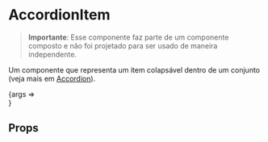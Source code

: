 
<Meta title="Atoms/AccordionItem" component={AccordionItem} />

# AccordionItem

<style>{`
  .content-container {
    display: grid;
    grid: 100% / 1fr 1fr;
    margin-top: 16px;
    grid-gap: 36px;
  }
`}</style>

> **Importante**: Esse componente faz parte de um componente composto e não foi projetado para ser usado de maneira
> independente.

Um componente que representa um item colapsável dentro de um conjunto (veja mais em [Accordion](link)).

<Canvas>
    <Story name="AccordionItem" args={{ isOpen: true, label: "Cartões de Crédito/Débito" }}>
        {args =>
            <AccordionItem {...args}>
                <div className="content-container">
                    <PaymentMethodItem
                        paymentMethod="Cartão de crédito"
                        paymentMethodDescription="Pagamento instântaneo e seguro"
                        paymentMethodIcon="creditCard"
                    />
                    <PaymentMethodItem
                        paymentMethod="Cartão de débito"
                        paymentMethodDescription="Pagamento instântaneo e seguro"
                        paymentMethodIcon="creditCard"
                    />
                </div>
            </AccordionItem>
        }
    </Story>
</Canvas>

## Props 

<ArgsTable of={AccordionItem} />
